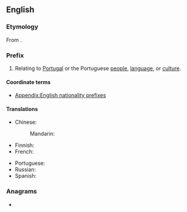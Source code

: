 {{also|luso|Luso|luso-}}
==English==

===Etymology===
From {{etyl|la|en}} {{m|la|Lūsitānia||Ancient Roman province comprising most of modern Portugal and part of Spain}}.

===Prefix===
{{en-prefix}}

# Relating to [[Portugal]] or the Portuguese [[w:Portugese_people|people]], [[:w:Portugese_language|language]], or [[:w:Portugese_culture|culture]].

====Coordinate terms====
* [[Appendix:English nationality prefixes]]

====Translations====
{{trans-top|relating to Portugal or Portuguese}}
* Chinese:
*: Mandarin: {{t+|cmn|葡|tr=Pú-|sc=Hani}}
* Finnish: {{t+|fi|portugalilainen|alt=portugalilais-}}
* French: {{t+|fr|luso-}}
{{trans-mid}}
* Portuguese: {{t+|pt|luso-}}
* Russian: {{t|ru|португа́льско-}}
* Spanish: {{t|es|luso-}}
{{trans-bottom}}

===Anagrams===
* {{anagrams|en|a=losu|soul}}